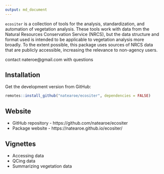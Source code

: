 ```yaml
---
output: md_document 
---
```


`ecositer` is a collection of tools for the analysis, standardization, and automation of vegetation analysis. These tools work with data from the Natural Resources Conservation Service (NRCS), but the data structure and format used is intended to be applicable to vegetation analysis more broadly. To the extent possible, this package uses sources of NRCS data that are publicly accessible, increasing the relevance to non-agency users.  

contact nateroe@gmail.com with questions

## Installation

Get the development version from GitHub:

```r
remotes::install_github("natearoe/ecositer", dependencies = FALSE)
```

## Website
- GitHub repository - https://github.com/natearoe/ecositer
- Package website - https://natearoe.github.io/ecositer/

## Vignettes
- Accessing data
- QCing data
- Summarizing vegetation data


